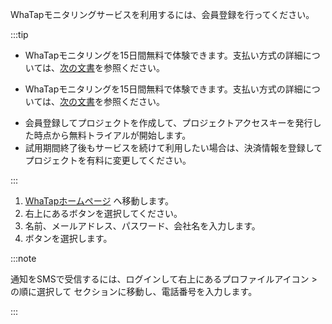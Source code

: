 WhaTapモニタリングサービスを利用するには、会員登録を行ってください。

:::tip

<InDoc product='quick-guide'>

- WhaTapモニタリングを15日間無料で体験できます。支払い方式の詳細については、[次の文書](management/billing)を参照ください。 

</InDoc>
<Xclude product='quick-guide'>

- WhaTapモニタリングを15日間無料で体験できます。支払い方式の詳細については、[次の文書](../management/billing)を参照ください。 

</Xclude>

- 会員登録してプロジェクトを作成して、プロジェクトアクセスキーを発行した時点から無料トライアルが開始します。
- 試用期間終了後もサービスを続けて利用したい場合は、決済情報を登録してプロジェクトを有料に変更してください。

:::

1. [WhaTapホームページ](http://www.whatap.io/) へ移動します。
2. 右上にある<Link to='https://www.whatap.io/ja/signup/' target='_blank'><Cmdname sid="freetrial" /></Link>ボタンを選択してください。
3. 名前、メールアドレス、パスワード、会社名を入力します。
4. <Cmdname sid="landingSignup" className="uitext" />ボタンを選択します。

:::note

通知をSMSで受信するには、ログインして右上にあるプロファイルアイコン > <Cmdname sid="MNU07360" className="uitext" />の順に選択して <Cmdname sid="account_user_phone" className="uitext" />セクションに移動し、電話番号を入力します。

:::

